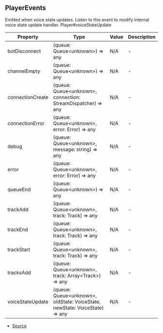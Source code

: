 ## PlayerEvents
Emitted when voice state updates. Listen to this event to modify internal voice state update handler.
Player#voiceStateUpdate


| Property | Type | Value | Description |
| ----------- | ----------- | ----------- | ----------- |
| botDisconnect | (queue: Queue\<unknown>) => any | N/A | - |
| channelEmpty | (queue: Queue\<unknown>) => any | N/A | - |
| connectionCreate | (queue: Queue\<unknown>, connection: StreamDispatcher) => any | N/A | - |
| connectionError | (queue: Queue\<unknown>, error: Error) => any | N/A | - |
| debug | (queue: Queue\<unknown>, message: string) => any | N/A | - |
| error | (queue: Queue\<unknown>, error: Error) => any | N/A | - |
| queueEnd | (queue: Queue\<unknown>) => any | N/A | - |
| trackAdd | (queue: Queue\<unknown>, track: Track) => any | N/A | - |
| trackEnd | (queue: Queue\<unknown>, track: Track) => any | N/A | - |
| trackStart | (queue: Queue\<unknown>, track: Track) => any | N/A | - |
| tracksAdd | (queue: Queue\<unknown>, track: Array\<Track>) => any | N/A | - |
| voiceStateUpdate | (queue: Queue\<unknown>, oldState: VoiceState, newState: VoiceState) => any | N/A | - |


- [Source](https://github.com/Androz2091/discord-player/blob/e7a50df/packages/discord-player/src/types/types.ts#L368)